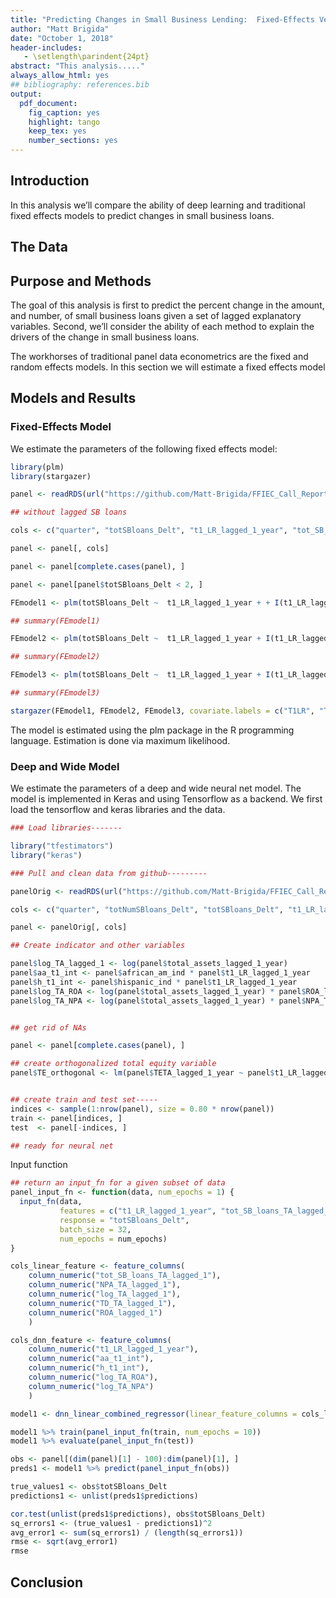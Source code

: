 ```yaml
---
title: "Predicting Changes in Small Business Lending:  Fixed-Effects Versus Machine Learning"
author: "Matt Brigida"
date: "October 1, 2018"
header-includes:
   - \setlength\parindent{24pt}
abstract: "This analysis....."
always_allow_html: yes
## bibliography: references.bib 
output:
  pdf_document:
    fig_caption: yes
    highlight: tango
    keep_tex: yes
    number_sections: yes
---
```


## Introduction

In this analysis we'll compare the ability of deep learning and traditional fixed effects models to predict changes in small business loans.


## The Data

<!-- add summary statistics tables -->

## Purpose and Methods

The goal of this analysis is first to predict the percent change in the amount, and number, of small business loans given a set of lagged explanatory variables.  Second, we'll consider the ability of each method to explain the drivers of the change in small business loans.

The workhorses of traditional panel data econometrics are the fixed and random effects models. In this section we will estimate a fixed effects model

## Models and Results

### Fixed-Effects Model

We estimate the parameters of the following fixed effects model:

```r

library(plm)
library(stargazer)

panel <- readRDS(url("https://github.com/Matt-Brigida/FFIEC_Call_Reports/blob/master/querying_data_and_analysis/analyses/panel_data_analysis/full_panel/1_panel_with_full_quarter_date/1_one_panel_all_models/full_panel.rds?raw=true"))

## without lagged SB loans

cols <- c("quarter", "totSBloans_Delt", "t1_LR_lagged_1_year", "tot_SB_loans_TA_lagged_1", "ROA_lagged_1", "NPA_TA_lagged_1", "total_assets_lagged_1_year", "TD_TA_lagged_1", "african_am_ind", "hispanic_ind", "de_novo", "TETA_lagged_1_year", "post_crisis_ind", "fin_crisis_ind")

panel <- panel[, cols]

panel <- panel[complete.cases(panel), ]

panel <- panel[panel$totSBloans_Delt < 2, ]

FEmodel1 <- plm(totSBloans_Delt ~  t1_LR_lagged_1_year + + I(t1_LR_lagged_1_year * african_am_ind) + I(t1_LR_lagged_1_year * hispanic_ind) + TETA_lagged_1_year + tot_SB_loans_TA_lagged_1 + ROA_lagged_1 + NPA_TA_lagged_1 + I(log(panel$total_assets_lagged_1_year)) + TD_TA_lagged_1 + post_crisis_ind + fin_crisis_ind + de_novo, data = panel, model = "within", effect = "individual")

## summary(FEmodel1)

FEmodel2 <- plm(totSBloans_Delt ~  t1_LR_lagged_1_year + I(t1_LR_lagged_1_year * african_am_ind) + I(t1_LR_lagged_1_year * hispanic_ind) + TETA_lagged_1_year + tot_SB_loans_TA_lagged_1 + ROA_lagged_1 + NPA_TA_lagged_1 + I(log(panel$total_assets_lagged_1_year))  + TD_TA_lagged_1 + post_crisis_ind + fin_crisis_ind + de_novo + I(log(panel$total_assets_lagged_1_year) * ROA_lagged_1), data = panel, model = "within", effect = "individual")

## summary(FEmodel2)

FEmodel3 <- plm(totSBloans_Delt ~  t1_LR_lagged_1_year + I(t1_LR_lagged_1_year * african_am_ind) + I(t1_LR_lagged_1_year * hispanic_ind) + TETA_lagged_1_year + tot_SB_loans_TA_lagged_1 + ROA_lagged_1 + NPA_TA_lagged_1 + I(log(panel$total_assets_lagged_1_year)) + TD_TA_lagged_1 + post_crisis_ind + fin_crisis_ind + de_novo + I(log(panel$total_assets_lagged_1_year) * ROA_lagged_1) + I(log(panel$total_assets_lagged_1_year) * NPA_TA_lagged_1), data = panel, model = "within", effect = "individual")

## summary(FEmodel3)

stargazer(FEmodel1, FEmodel2, FEmodel3, covariate.labels = c("T1LR", "T1LR * AA", "T1LR * His", "TE", "Small Business Loans", "ROA", "NPA", "ln(TA)", "Deposits", "Post Crisis", "Fin Crisis", "De Novo", "ln(TA) * ROA", "ln(TA) * NPA"), dep.var.labels = "% Change in Amt. SB Loans", digits = 3, no.space=TRUE, header=FALSE, type='latex', omit.stat=c("LL"), title = "All Banks: Determinants of the % Change in the Amount of Small-Business Loans", intercept.bottom = TRUE, notes = "Results are from fixed-effects models with bank fixed effects, for the years 2001 through 2017.  Data are quarterly.  The dependent variable is percent change in the amount of small-business loans.  Small-Business loans are defined as the sum of commercial, industrial, and commercial real-estate loans.  All variables are lagged one year relative to the dependent variable.")

```


The model is estimated using the plm package in the R programming language.  Estimation is done via maximum likelihood.

### Deep and Wide Model

We estimate the parameters of a deep and wide neural net model.  The model is implemented in Keras and using Tensorflow as a backend.
We first load the tensorflow and keras libraries and the data.

```r
### Load libraries-------

library("tfestimators")
library("keras")

### Pull and clean data from github---------

panelOrig <- readRDS(url("https://github.com/Matt-Brigida/FFIEC_Call_Reports/blob/master/querying_data_and_analysis/analyses/panel_data_analysis/full_panel/1_panel_with_full_quarter_date/1_one_panel_all_models/full_panel.rds?raw=true"))

cols <- c("quarter", "totNumSBloans_Delt", "totSBloans_Delt", "t1_LR_lagged_1_year", "tot_SB_loans_TA_lagged_1", "ROA_lagged_1", "NPA_TA_lagged_1", "total_assets_lagged_1_year", "TD_TA_lagged_1", "african_am_ind", "hispanic_ind", "de_novo", "TETA_lagged_1_year", "post_crisis_ind", "fin_crisis_ind")

panel <- panelOrig[, cols]

## Create indicator and other variables

panel$log_TA_lagged_1 <- log(panel$total_assets_lagged_1_year)
panel$aa_t1_int <- panel$african_am_ind * panel$t1_LR_lagged_1_year
panel$h_t1_int <- panel$hispanic_ind * panel$t1_LR_lagged_1_year
panel$log_TA_ROA <- log(panel$total_assets_lagged_1_year) * panel$ROA_lagged_1
panel$log_TA_NPA <- log(panel$total_assets_lagged_1_year) * panel$NPA_TA_lagged_1


## get rid of NAs

panel <- panel[complete.cases(panel), ]

## create orthogonalized total equity variable
panel$TE_orthogonal <- lm(panel$TETA_lagged_1_year ~ panel$t1_LR_lagged_1_year)$resid


## create train and test set-----
indices <- sample(1:nrow(panel), size = 0.80 * nrow(panel))
train <- panel[indices, ]
test  <- panel[-indices, ]

## ready for neural net
```

Input function

```r
## return an input_fn for a given subset of data
panel_input_fn <- function(data, num_epochs = 1) {
  input_fn(data,
           features = c("t1_LR_lagged_1_year", "tot_SB_loans_TA_lagged_1", "ROA_lagged_1", "NPA_TA_lagged_1", "TD_TA_lagged_1", "log_TA_lagged_1", "aa_t1_int", "h_t1_int", "log_TA_ROA", "log_TA_NPA"),
           response = "totSBloans_Delt",
           batch_size = 32,
           num_epochs = num_epochs)
}
```

```r
cols_linear_feature <- feature_columns(
    column_numeric("tot_SB_loans_TA_lagged_1"),
    column_numeric("NPA_TA_lagged_1"),
    column_numeric("log_TA_lagged_1"),
    column_numeric("TD_TA_lagged_1"),
    column_numeric("ROA_lagged_1")
    )

cols_dnn_feature <- feature_columns(
    column_numeric("t1_LR_lagged_1_year"),
    column_numeric("aa_t1_int"),
    column_numeric("h_t1_int"),
    column_numeric("log_TA_ROA"),
    column_numeric("log_TA_NPA")
    )
```

```r
model1 <- dnn_linear_combined_regressor(linear_feature_columns = cols_linear_feature, dnn_feature_columns = cols_dnn_feature, dnn_hidden_units = c(100, 50))
```

```r
model1 %>% train(panel_input_fn(train, num_epochs = 10))
model1 %>% evaluate(panel_input_fn(test))
```

```r
obs <- panel[(dim(panel)[1] - 100):dim(panel)[1], ]
preds1 <- model1 %>% predict(panel_input_fn(obs))

true_values1 <- obs$totSBloans_Delt
predictions1 <- unlist(preds1$predictions)
```

```r
cor.test(unlist(preds1$predictions), obs$totSBloans_Delt)
sq_errors1 <- (true_values1 - predictions1)^2
avg_error1 <- sum(sq_errors1) / (length(sq_errors1))
rmse <- sqrt(avg_error1)
rmse
```

## Conclusion
